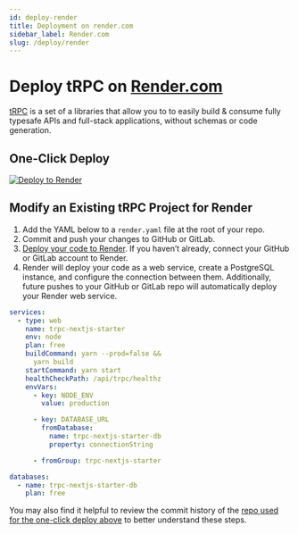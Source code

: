 ```yaml
---
id: deploy-render
title: Deployment on render.com
sidebar_label: Render.com
slug: /deploy/render
---
```



# Deploy tRPC on [Render.com](https://render.com)

[tRPC](https://trpc.io) is a set of a libraries that allow you to to easily build & consume fully typesafe APIs and full-stack applications, without schemas or code generation.

## One-Click Deploy

[![Deploy to Render](https://render.com/images/deploy-to-render-button.svg)
](https://github.com/trpc/examples-next-prisma-starter-websockets)

## Modify an Existing tRPC Project for Render


1. Add the YAML below to a `render.yaml` file at the root of your repo.
1. Commit and push your changes to GitHub or GitLab.
1. [Deploy your code to Render](https://dashboard.render.com/select-repo?type=iac). If you haven’t already, connect your GitHub or GitLab account to Render.
1. Render will deploy your code as a web service, create a PostgreSQL instance, and configure the connection between them. Additionally, future pushes to your GitHub or GitLab repo will automatically deploy your Render web service.

```yaml
services:
  - type: web
    name: trpc-nextjs-starter
    env: node
    plan: free
    buildCommand: yarn --prod=false &&
      yarn build
    startCommand: yarn start
    healthCheckPath: /api/trpc/healthz
    envVars:
      - key: NODE_ENV
        value: production

      - key: DATABASE_URL
        fromDatabase:
          name: trpc-nextjs-starter-db
          property: connectionString

      - fromGroup: trpc-nextjs-starter

databases:
  - name: trpc-nextjs-starter-db
    plan: free
```

You may also find it helpful to review the commit history of the [repo used for the one-click deploy above](https://github.com/trpc/examples-next-prisma-starter-websockets) to better understand these steps.

